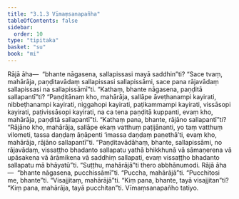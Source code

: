 ```yaml
---
title: "3.1.3 Vīmaṃsanapañha"
tableOfContents: false
sidebar:
  order: 10
type: "tipitaka"
basket: "su"
book: "mi"
---
```



<DynamicBreadcrumb />

<Division number="26" book="mi" bookNo="28">

<Paragraph number="105" book="mi">
Rājā āha—  “bhante nāgasena, sallapissasi mayā saddhin”ti? “Sace tvaṃ, mahārāja, paṇḍitavādaṃ sallapissasi sallapissāmi, sace pana rājavādaṃ sallapissasi na sallapissāmī”ti. “Kathaṃ, bhante nāgasena, paṇḍitā sallapantī”ti? “Paṇḍitānaṃ kho, mahārāja, sallāpe āveṭhanampi kayirati, nibbeṭhanampi kayirati, niggahopi kayirati, paṭikammampi kayirati, vissāsopi kayirati, paṭivissāsopi kayirati, na ca tena paṇḍitā kuppanti, evaṃ kho, mahārāja, paṇḍitā sallapantī”ti. “Kathaṃ pana, bhante, rājāno sallapantī”ti? “Rājāno kho, mahārāja, sallāpe ekaṃ vatthuṃ paṭijānanti, yo taṃ vatthuṃ vilometi, tassa daṇḍaṃ āṇāpenti ‘imassa daṇḍaṃ paṇethā’ti, evaṃ kho, mahārāja, rājāno sallapantī”ti. “Paṇḍitavādāhaṃ, bhante, sallapissāmi, no rājavādaṃ, vissaṭṭho bhadanto sallapatu yathā bhikkhunā vā sāmaṇerena vā upāsakena vā ārāmikena vā saddhiṃ sallapati, evaṃ vissaṭṭho bhadanto sallapatu mā bhāyatū”ti. “Suṭṭhu, mahārājā”ti thero abbhānumodi.
</Paragraph>

<Paragraph number="106" book="mi">
Rājā āha—  “bhante nāgasena, pucchissāmī”ti. “Puccha, mahārājā”ti. “Pucchitosi me, bhante”ti. “Visajjitaṃ, mahārājā”ti. “Kiṃ pana, bhante, tayā visajjitan”ti? “Kiṃ pana, mahārāja, tayā pucchitan”ti.

</Paragraph>
</Division>

<Paragraph number="107" type="center" book="mi">
Vīmaṃsanapañho tatiyo.
</Paragraph>
